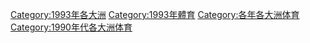 [[Category:1993年各大洲|Category:1993年各大洲]]
[[Category:1993年體育|Category:1993年體育]]
[[Category:各年各大洲体育|Category:各年各大洲体育]]
[[Category:1990年代各大洲体育|Category:1990年代各大洲体育]]